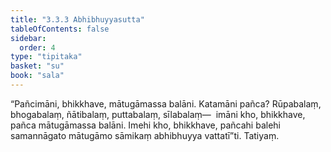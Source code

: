 ```yaml
---
title: "3.3.3 Abhibhuyyasutta"
tableOfContents: false
sidebar:
  order: 4
type: "tipitaka"
basket: "su"
book: "sala"
---
```



<DynamicBreadcrumb />

<Division number="306" book="sala" bookNo="13" page="443">

<Paragraph number="1303" book="sala">
“Pañcimāni, bhikkhave, mātugāmassa balāni. Katamāni pañca? Rūpabalaṃ, bhogabalaṃ, ñātibalaṃ, puttabalaṃ, sīlabalaṃ—  imāni kho, bhikkhave, pañca mātugāmassa balāni. Imehi kho, bhikkhave, pañcahi balehi samannāgato mātugāmo sāmikaṃ abhibhuyya vattatī”ti.

</Paragraph>
</Division>

<Paragraph number="1304" type="center" book="sala">
Tatiyaṃ.
</Paragraph>